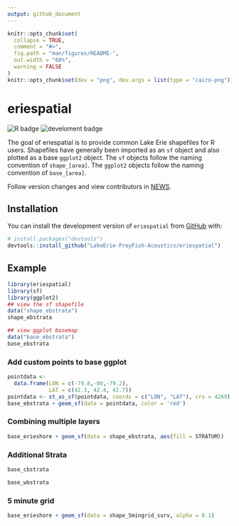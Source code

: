 ```yaml
---
output: github_document
---
```


<!-- README.md is generated from README.Rmd. Please edit that file -->

```r
knitr::opts_chunk$set(
  collapse = TRUE,
  comment = "#>",
  fig.path = "man/figures/README-",
  out.width = "60%",
  warning = FALSE
)
knitr::opts_chunk$set(dev = "png", dev.args = list(type = "cairo-png"))
```

# eriespatial

<!-- badges: start -->
![R badge](https://img.shields.io/badge/R-276DC3?style=for-the-badge&logo=r&logoColor=white)
![develoment badge](https://img.shields.io/badge/Dev-InProgress-<COLOR>.svg)
<!-- badges: end -->

The goal of eriespatial is to provide common Lake Erie shapefiles for R users. Shapefiles have generally been imported as an `sf` object and also plotted as a base `ggplot2` object. The `sf` objects follow the naming convention of `shape_[area]`. The `ggplot2` objects follow the naming convention of `base_[area]`.

Follow version changes and view contributors in [NEWS](NEWS.md).

## Installation

You can install the development version of `eriespatial` from [GitHub](https://github.com/) with:

``` r
# install.packages("devtools")
devtools::install_github("LakeErie-PreyFish-Acoustics/eriespatial")
```

## Example
```r
library(eriespatial)
library(sf)
library(ggplot2)
## view the sf shapefile
data("shape_ebstrata")
shape_ebstrata

## view ggplot basemap
data("base_ebstrata")
base_ebstrata
```

### Add custom points to base ggplot
```r
pointdata <-
  data.frame(LON = c(-79.8,-80,-79.2),
             LAT = c(42.3, 42.4, 42.7))
pointdata <- st_as_sf(pointdata, coords = c("LON", "LAT"), crs = 4269)
base_ebstrata + geom_sf(data = pointdata, color = 'red')
```


### Combining multiple layers
```r
base_erieshore + geom_sf(data = shape_ebstrata, aes(fill = STRATUM))
```


### Additional Strata
```r
base_cbstrata
```

```r
base_wbstrata
```

### 5 minute grid
```r
base_erieshore + geom_sf(data = shape_5mingrid_surv, alpha = 0.1)
```

